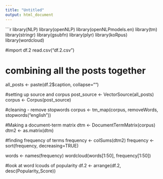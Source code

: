 ```yaml
---
title: "Untitled"
output: html_document
---
```


```r
library(NLP)
library(openNLP)
library(openNLPmodels.en)
library(tm)
library(stringr)
library(gsubfn)
library(plyr)
library(koRpus)
library(wordcloud)

#import df.2
read.csv("df.2.csv")

# combining all the posts together
all_posts <- paste(df.2$caption, collapse="")

#setting up source and corpus
post_source <- VectorSource(all_posts)
corpus <- Corpus(post_source)

#cleaning - remove stopwords
corpus <- tm_map(corpus, removeWords, stopwords("english"))

#Making a document-term matrix
dtm <- DocumentTermMatrix(corpus)
dtm2 <- as.matrix(dtm)

#finding frequency of terms
frequency <- colSums(dtm2)
frequency <- sort(frequency, decreasing=TRUE)

words <- names(frequency)
wordcloud(words[1:50], frequency[1:50])

#look at word lcouds of popularity 
df.2 <- arrange(df.2, desc(Popularity_Score))

